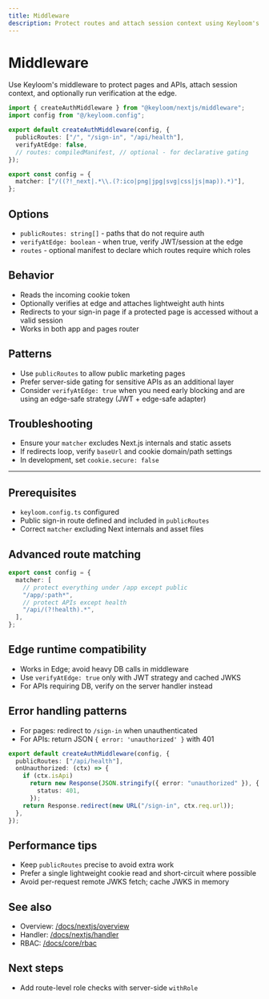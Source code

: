 ```yaml
---
title: Middleware
description: Protect routes and attach session context using Keyloom's Next.js middleware.
---
```


# Middleware

Use Keyloom's middleware to protect pages and APIs, attach session context, and optionally run verification at the edge.

```ts title="middleware.ts"
import { createAuthMiddleware } from "@keyloom/nextjs/middleware";
import config from "@/keyloom.config";

export default createAuthMiddleware(config, {
  publicRoutes: ["/", "/sign-in", "/api/health"],
  verifyAtEdge: false,
  // routes: compiledManifest, // optional - for declarative gating
});

export const config = {
  matcher: ["/((?!_next|.*\\.(?:ico|png|jpg|svg|css|js|map)).*)"],
};
```

## Options

- `publicRoutes: string[]` - paths that do not require auth
- `verifyAtEdge: boolean` - when true, verify JWT/session at the edge
- `routes` - optional manifest to declare which routes require which roles

## Behavior

- Reads the incoming cookie token
- Optionally verifies at edge and attaches lightweight auth hints
- Redirects to your sign-in page if a protected page is accessed without a valid session
- Works in both app and pages router

## Patterns

- Use `publicRoutes` to allow public marketing pages
- Prefer server-side gating for sensitive APIs as an additional layer
- Consider `verifyAtEdge: true` when you need early blocking and are using an edge-safe strategy (JWT + edge-safe adapter)

## Troubleshooting

- Ensure your `matcher` excludes Next.js internals and static assets
- If redirects loop, verify `baseUrl` and cookie domain/path settings
- In development, set `cookie.secure: false`

---

## Prerequisites

- `keyloom.config.ts` configured
- Public sign-in route defined and included in `publicRoutes`
- Correct `matcher` excluding Next internals and asset files

## Advanced route matching

```ts title="middleware.ts (advanced matcher)"
export const config = {
  matcher: [
    // protect everything under /app except public
    "/app/:path*",
    // protect APIs except health
    "/api/(?!health).*",
  ],
};
```

## Edge runtime compatibility

- Works in Edge; avoid heavy DB calls in middleware
- Use `verifyAtEdge: true` only with JWT strategy and cached JWKS
- For APIs requiring DB, verify on the server handler instead

## Error handling patterns

- For pages: redirect to `/sign-in` when unauthenticated
- For APIs: return JSON `{ error: 'unauthorized' }` with 401

```ts title="middleware.ts (API example)"
export default createAuthMiddleware(config, {
  publicRoutes: ["/api/health"],
  onUnauthorized: (ctx) => {
    if (ctx.isApi)
      return new Response(JSON.stringify({ error: "unauthorized" }), {
        status: 401,
      });
    return Response.redirect(new URL("/sign-in", ctx.req.url));
  },
});
```

## Performance tips

- Keep `publicRoutes` precise to avoid extra work
- Prefer a single lightweight cookie read and short-circuit where possible
- Avoid per-request remote JWKS fetch; cache JWKS in memory

## See also

- Overview: [/docs/nextjs/overview](/docs/nextjs/overview)
- Handler: [/docs/nextjs/handler](/docs/nextjs/handler)
- RBAC: [/docs/core/rbac](/docs/core/rbac)

## Next steps

- Add route-level role checks with server-side `withRole`
